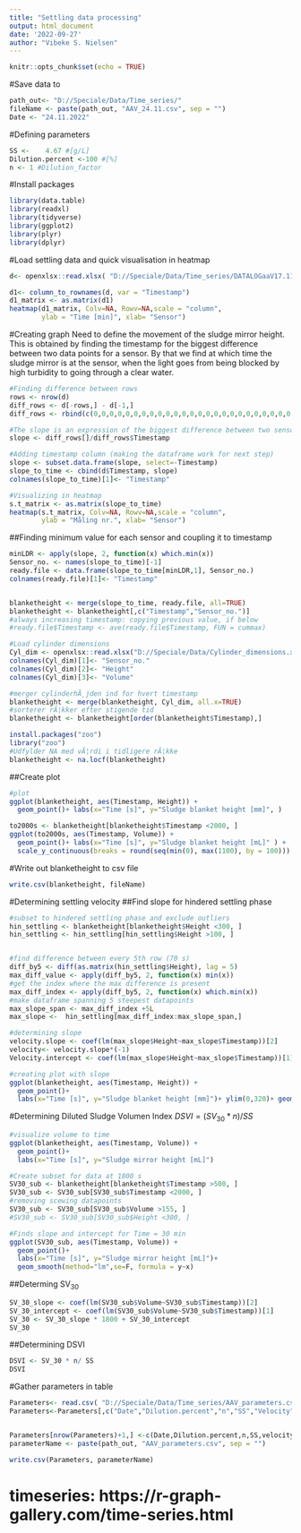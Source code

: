 ---
title: "Settling data processing"
output: html_document
date: '2022-09-27'
author: "Vibeke S. Nielsen"
---

```{r setup, include=FALSE}
knitr::opts_chunk$set(echo = TRUE)
```


#Save data to
```{r}
path_out<- "D://Speciale/Data/Time_series/"
fileName <- paste(path_out, "AAV_24.11.csv", sep = "")
Date <- "24.11.2022"
```



#Defining parameters
```{r}
SS <-    4.67 #[g/L]
Dilution.percent <-100 #[%]
n <- 1 #Dilution_factor


```




#Install packages
```{r}
library(data.table)
library(readxl)
library(tidyverse)
library(ggplot2)
library(plyr)
library(dplyr)


```


#Load settling data and quick visualisation in heatmap
```{r}
d<- openxlsx::read.xlsx( "D://Speciale/Data/Time_series/DATALOGaaV17.11-12.12.xlsx", sheet = "24.11")
```

```{r}
d1<- column_to_rownames(d, var = "Timestamp")
d1_matrix <- as.matrix(d1)
heatmap(d1_matrix, Colv=NA, Rowv=NA,scale = "column", 
        ylab = "Time [min]", xlab= "Sensor")

```

#Creating graph
Need to define the movement of the sludge mirror height. This is obtained by finding the timestamp for the biggest difference between two data points for a sensor. By that we find at which time the sludge mirror is at the sensor, when the light goes from being blocked by high turbidity to going through a clear water.

```{r}
#Finding difference between rows
rows <- nrow(d)
diff_rows <- d[-rows,] - d[-1,]
diff_rows <- rbind(c(0,0,0,0,0,0,0,0,0,0,0,0,0,0,0,0,0,0,0,0,0,0,0,0,0,0,0), diff_rows)

#The slope is an expression of the biggest difference between two sensor measurements. The slope is found by dividing with time difference
slope <- diff_rows[]/diff_rows$Timestamp

#Adding timestamp column (making the dataframe work for next step)
slope <- subset.data.frame(slope, select=-Timestamp)
slope_to_time <- cbind(d$Timestamp, slope)
colnames(slope_to_time)[1]<- "Timestamp"

#Visualizing in heatmap
s.t_matrix <- as.matrix(slope_to_time)
heatmap(s.t_matrix, Colv=NA, Rowv=NA,scale = "column", 
        ylab = "Måling nr.", xlab= "Sensor")
```


##Finding minimum value for each sensor and coupling it to timestamp
```{r}
minLDR <- apply(slope, 2, function(x) which.min(x))
Sensor_no. <- names(slope_to_time)[-1]
ready.file <- data.frame(slope_to_time[minLDR,1], Sensor_no.)
colnames(ready.file)[1]<- "Timestamp"


blanketheight <- merge(slope_to_time, ready.file, all=TRUE)
blanketheight <- blanketheight[,c("Timestamp","Sensor_no.")]
#always increasing timestamp: copying previous value, if below
#ready.file$Timestamp <- ave(ready.file$Timestamp, FUN = cummax)

#Load cylinder dimensions
Cyl_dim <- openxlsx::read.xlsx("D://Speciale/Data/Cylinder_dimensions.xlsx")
colnames(Cyl_dim)[1]<- "Sensor_no."
colnames(Cyl_dim)[2]<- "Height"
colnames(Cyl_dim)[3]<- "Volume"

#merger cylinderhÃ¸jden ind for hvert timestamp
blanketheight <- merge(blanketheight, Cyl_dim, all.x=TRUE)
#sorterer rÃ¦kker efter stigende tid
blanketheight <- blanketheight[order(blanketheight$Timestamp),]

install.packages("zoo")              
library("zoo") 
#Udfylder NA med vÃ¦rdi i tidligere rÃ¦kke
blanketheight <- na.locf(blanketheight)
```
##Create plot
```{r}
#plot 
ggplot(blanketheight, aes(Timestamp, Height)) + 
  geom_point()+ labs(x="Time [s]", y="Sludge blanket height [mm]", )

to2000s <- blanketheight[blanketheight$Timestamp <2000, ]
ggplot(to2000s, aes(Timestamp, Volume)) + 
  geom_point()+ labs(x="Time [s]", y="Sludge blanket height [mL]" ) +
  scale_y_continuous(breaks = round(seq(min(0), max(1100), by = 100)))

```
#Write out blanketheight to csv file
```{r}
write.csv(blanketheight, fileName)
```

#Determining settling velocity
##Find slope for hindered settling phase 
```{r}
#subset to hindered settling phase and exclude outliers
hin_settling <- blanketheight[blanketheight$Height <300, ]
hin_settling <- hin_settling[hin_settling$Height >100, ]


#find difference between every 5th row (70 s)
diff_by5 <- diff(as.matrix(hin_settling$Height), lag = 5)
max_diff_value <- apply(diff_by5, 2, function(x) min(x))
#get the index where the max difference is present
max_diff_index <- apply(diff_by5, 2, function(x) which.min(x))
#make dataframe spanning 5 steepest datapoints
max_slope_span <- max_diff_index +5L
max_slope <-  hin_settling[max_diff_index:max_slope_span,]

#determining slope
velocity.slope <- coef(lm(max_slope$Height~max_slope$Timestamp))[2]
velocity<- velocity.slope*(-1)
Velocity.intercept <- coef(lm(max_slope$Height~max_slope$Timestamp))[1]

#creating plot with slope
ggplot(blanketheight, aes(Timestamp, Height)) + 
  geom_point()+ 
  labs(x="Time [s]", y="Sludge blanket height [mm]")+ ylim(0,320)+ geom_abline(intercept = Velocity.intercept, slope = velocity.slope,color="blue")

```

#Determining Diluted Sludge Volumen Index
$DSVI=(SV_{30}*n)/SS$ 
```{r}
#visualize volume to time
ggplot(blanketheight, aes(Timestamp, Volume)) + 
  geom_point()+ 
  labs(x="Time [s]", y="Sludge mirror height [mL]")

#Create subset for data at 1800 s
SV30_sub <- blanketheight[blanketheight$Timestamp >500, ]
SV30_sub <- SV30_sub[SV30_sub$Timestamp <2000, ]
#removing scewing datapoints
SV30_sub <- SV30_sub[SV30_sub$Volume >155, ]
#SV30_sub <- SV30_sub[SV30_sub$Height <300, ]

#Finds slope and intercept for Time = 30 min
ggplot(SV30_sub, aes(Timestamp, Volume)) + 
  geom_point()+ 
  labs(x="Time [s]", y="Sludge mirror height [mL]")+ 
  geom_smooth(method="lm",se=F, formula = y~x)

```

##Determing SV$_{30}$
```{r}
SV_30_slope <- coef(lm(SV30_sub$Volume~SV30_sub$Timestamp))[2]
SV_30_intercept <- coef(lm(SV30_sub$Volume~SV30_sub$Timestamp))[1]
SV_30 <- SV_30_slope * 1800 + SV_30_intercept
SV_30
```

##Determining DSVI
```{r}
DSVI <- SV_30 * n/ SS
DSVI
```

#Gather parameters in table
```{r}
Parameters<- read.csv( "D://Speciale/Data/Time_series/AAV_parameters.csv")
Parameters<-Parameters[,c("Date","Dilution.percent","n","SS","Velocity","velocity.slope", "Velocity.intercept","SV30.intercept","SV30.slope","SV30","DSVI")]


Parameters[nrow(Parameters)+1,] <-c(Date,Dilution.percent,n,SS,velocity, velocity.slope, Velocity.intercept, SV_30_intercept,SV_30_slope,SV_30,DSVI)
parameterName <- paste(path_out, "AAV_parameters.csv", sep = "")

```

```{r}
write.csv(Parameters, parameterName)
```



# timeseries: https://r-graph-gallery.com/time-series.html

